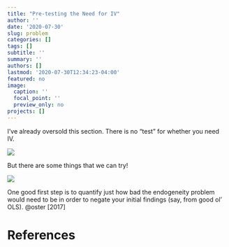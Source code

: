 ```yaml
---
title: "Pre-testing the Need for IV"
author: ''
date: '2020-07-30'
slug: problem
categories: []
tags: []
subtitle: ''
summary: ''
authors: []
lastmod: '2020-07-30T12:34:23-04:00'
featured: no
image:
  caption: ''
  focal_point: ''
  preview_only: no
projects: []
---
```



I've already oversold this section. There is no "test" for whether you need IV.

![](https://media.giphy.com/media/oXB0K4oFw3fck/giphy.gif)

But there are some things that we can try!

![](https://media.giphy.com/media/ZExucn4EDMUtX0p9dt/giphy.gif)

One good first step is to quantify just how bad the endogeneity problem would need to be in order to negate your initial findings (say, from good ol' OLS). @oster[2017]

# References